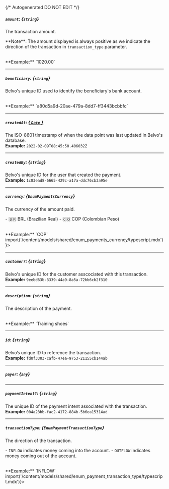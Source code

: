 {/* Autogenerated DO NOT EDIT  */}

##### `amount`: *{`string`}*
The transaction amount.


\*\*Note\*\*: The amount displayed is always positive as we indicate the direction of the transaction in `transaction_type` parameter.

<br/>
**Example:** `1020.00`

---
##### `beneficiary`: *{`string`}*
Belvo's unique ID used to identify the beneficiary's bank account.

<br/>
**Example:** `a80d5a9d-20ae-479a-8dd7-ff3443bcbbfc`

---
##### `createdAt`: [*{ `Date` }*](https://developer.mozilla.org/en-US/docs/Web/JavaScript/Reference/Global_Objects/Date)
The ISO\-8601 timestamp of when the data point was last updated in Belvo's database.
<br/>
**Example:** `2022-02-09T08:45:50.406032Z`

---
##### `createdBy`: *{`string`}*
Belvo's unique ID for the user that created the payment.
<br/>
**Example:** `1c83ead8-6665-429c-a17a-ddc76cb3a95e`

---
##### `currency`: *{`EnumPaymentsCurrency`}*
The currency of the amount paid.


  \- 🇧🇷 BRL (Brazilian Real)
  \- 🇨🇴 COP (Colombian Peso)

<br/>
**Example:** `COP`
<Collapsible content={() => import('/content/models/shared/enum_payments_currency/typescript.mdx')}>
</Collapsible>

---
##### `customer?`: *{`string`}*
Belvo's unique ID for the customer asscociated with this transaction.
<br/>
**Example:** `9eebd63b-3339-44a9-8a5a-72bb6cb2f310`

---
##### `description`: *{`string`}*
The description of the payment.

<br/>
**Example:** `Training shoes`

---
##### `id`: *{`string`}*
Belvo’s unique ID to reference the transaction.
<br/>
**Example:** `fd0f3303-cafb-47ea-9753-21155cb144ab`

---
##### `payer`: *{`any`}*

---
##### `paymentIntent?`: *{`string`}*
The unique ID of the payment intent associated with the transaction.
<br/>
**Example:** `004a28bb-fac2-4172-884b-5b6ea15314ad`

---
##### `transactionType`: *{`EnumPaymentTransactionType`}*
The direction of the transaction.

  \- `INFLOW` indicates money coming into the account.
  \- `OUTFLOW` indicates money coming out of the account.

<br/>
**Example:** `INFLOW`
<Collapsible content={() => import('/content/models/shared/enum_payment_transaction_type/typescript.mdx')}>
</Collapsible>

